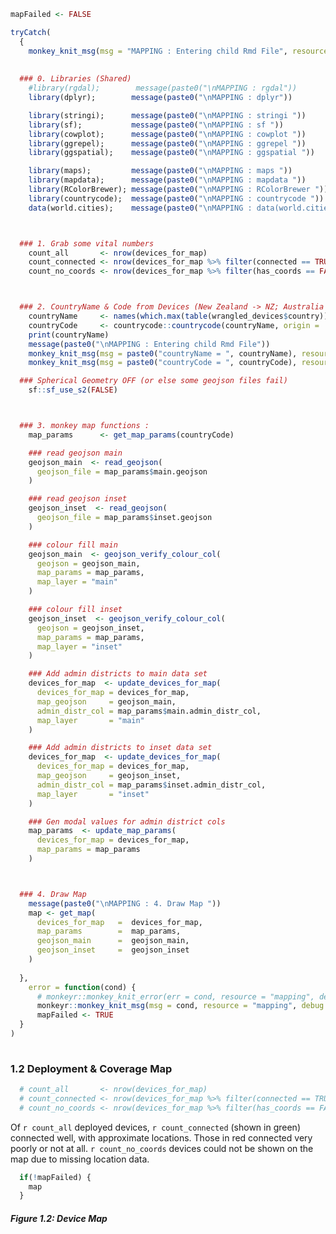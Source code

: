 ```r

mapFailed <- FALSE

tryCatch(
  {
    monkey_knit_msg(msg = "MAPPING : Entering child Rmd File", resource = "map.rmd")
    
      
  ### 0. Libraries (Shared)
    #library(rgdal);        message(paste0("\nMAPPING : rgdal"))
    library(dplyr);        message(paste0("\nMAPPING : dplyr"))

    library(stringi);      message(paste0("\nMAPPING : stringi "))
    library(sf);           message(paste0("\nMAPPING : sf "))
    library(cowplot);      message(paste0("\nMAPPING : cowplot "))
    library(ggrepel);      message(paste0("\nMAPPING : ggrepel "))
    library(ggspatial);    message(paste0("\nMAPPING : ggspatial "))

    library(maps);         message(paste0("\nMAPPING : maps "))
    library(mapdata);      message(paste0("\nMAPPING : mapdata "))
    library(RColorBrewer); message(paste0("\nMAPPING : RColorBrewer "))
    library(countrycode);  message(paste0("\nMAPPING : countrycode "))
    data(world.cities);    message(paste0("\nMAPPING : data(world.cities) "))



  ### 1. Grab some vital numbers
    count_all       <- nrow(devices_for_map)
    count_connected <- nrow(devices_for_map %>% filter(connected == TRUE))
    count_no_coords <- nrow(devices_for_map %>% filter(has_coords == FALSE))



  ### 2. CountryName & Code from Devices (New Zealand -> NZ; Australia -> AU, Ireland -> IE; etc. )
    countryName     <- names(which.max(table(wrangled_devices$country)))
    countryCode     <- countrycode::countrycode(countryName, origin = 'country.name', destination = 'iso2c')
    print(countryName)
    message(paste0("\nMAPPING : Entering child Rmd File"))
    monkey_knit_msg(msg = paste0("countryName = ", countryName), resource = "map.rmd")
    monkey_knit_msg(msg = paste0("countryCode = ", countryCode), resource = "map.rmd")

  ### Spherical Geometry OFF (or else some geojson files fail)
    sf::sf_use_s2(FALSE)



  ### 3. monkey map functions :
    map_params      <- get_map_params(countryCode)

    ### read geojson main
    geojson_main  <- read_geojson(
      geojson_file = map_params$main.geojson
    )

    ### read geojson inset
    geojson_inset  <- read_geojson(
      geojson_file = map_params$inset.geojson
    )

    ### colour fill main
    geojson_main  <- geojson_verify_colour_col(
      geojson = geojson_main,
      map_params = map_params,
      map_layer = "main"
    )

    ### colour fill inset
    geojson_inset  <- geojson_verify_colour_col(
      geojson = geojson_inset,
      map_params = map_params,
      map_layer = "inset"
    )

    ### Add admin districts to main data set
    devices_for_map  <- update_devices_for_map(
      devices_for_map = devices_for_map,
      map_geojson     = geojson_main,
      admin_distr_col = map_params$main.admin_distr_col,
      map_layer       = "main"
    )

    ### Add admin districts to inset data set
    devices_for_map  <- update_devices_for_map(
      devices_for_map = devices_for_map,
      map_geojson     = geojson_inset,
      admin_distr_col = map_params$inset.admin_distr_col,
      map_layer       = "inset"
    )

    ### Gen modal values for admin district cols
    map_params  <- update_map_params(
      devices_for_map = devices_for_map,
      map_params = map_params
    )



  ### 4. Draw Map
    message(paste0("\nMAPPING : 4. Draw Map "))
    map <- get_map(
      devices_for_map   =  devices_for_map,
      map_params        =  map_params,
      geojson_main      =  geojson_main, 
      geojson_inset     =  geojson_inset
    )
  
  },
    error = function(cond) {
      # monkeyr::monkey_knit_error(err = cond, resource = "mapping", debug = TRUE)    ## Completely Bail!
      monkeyr::monkey_knit_msg(msg = cond, resource = "mapping", debug = TRUE)        ## Handle Error
      mapFailed <- TRUE
  }
)
  
```


### 1.2 Deployment & Coverage Map

```r
  # count_all       <- nrow(devices_for_map)
  # count_connected <- nrow(devices_for_map %>% filter(connected == TRUE))
  # count_no_coords <- nrow(devices_for_map %>% filter(has_coords == FALSE))
```

Of `r count_all` deployed devices, `r count_connected` (shown in green) connected well, with approximate locations. Those in red connected very poorly or not at all.  `r count_no_coords` devices could not be shown on the map due to missing location data.


```r
  if(!mapFailed) {
    map
  }
```


##### Figure 1.2: Device Map
